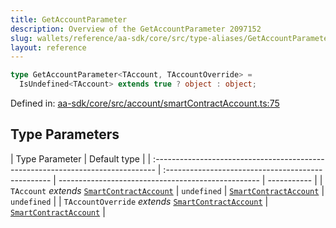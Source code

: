 ```yaml
---
title: GetAccountParameter
description: Overview of the GetAccountParameter 2097152
slug: wallets/reference/aa-sdk/core/src/type-aliases/GetAccountParameter
layout: reference
---
```


```ts
type GetAccountParameter<TAccount, TAccountOverride> =
  IsUndefined<TAccount> extends true ? object : object;
```

Defined in: [aa-sdk/core/src/account/smartContractAccount.ts:75](https://github.com/alchemyplatform/aa-sdk/blob/923a52171f7246172caf350853843e6680197da9/aa-sdk/core/src/account/smartContractAccount.ts#L75)

## Type Parameters

| Type Parameter                                                                  | Default type                                       |
| :------------------------------------------------------------------------------ | :------------------------------------------------- | -------------------------------------------------- | ----------- |
| `TAccount` _extends_ [`SmartContractAccount`](SmartContractAccount.mdx)         | `undefined`                                        | [`SmartContractAccount`](SmartContractAccount.mdx) | `undefined` |
| `TAccountOverride` _extends_ [`SmartContractAccount`](SmartContractAccount.mdx) | [`SmartContractAccount`](SmartContractAccount.mdx) |
